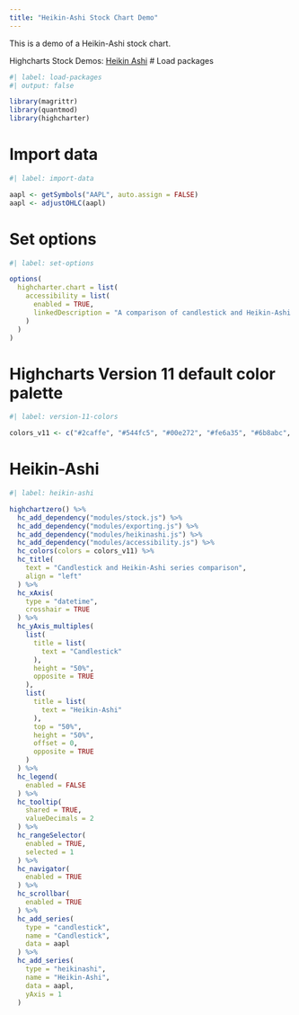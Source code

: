 ```yaml
---
title: "Heikin-Ashi Stock Chart Demo"
---
```


This is a demo of a Heikin-Ashi stock chart.

Highcharts Stock Demos: [Heikin Ashi](https://www.highcharts.com/demo/stock/heikinashi)
# Load packages

```r
#| label: load-packages
#| output: false

library(magrittr)
library(quantmod)
library(highcharter)
```

# Import data

```r
#| label: import-data

aapl <- getSymbols("AAPL", auto.assign = FALSE)
aapl <- adjustOHLC(aapl)
```

# Set options

```r
#| label: set-options

options(
  highcharter.chart = list(
    accessibility = list(
      enabled = TRUE,
      linkedDescription = "A comparison of candlestick and Heikin-Ashi stock charts showing Apple stock price."
    )
  )
)
```

# Highcharts Version 11 default color palette

```r
#| label: version-11-colors

colors_v11 <- c("#2caffe", "#544fc5", "#00e272", "#fe6a35", "#6b8abc", "#d568fb", "#2ee0ca", "#fa4b42", "#feb56a", "#91e8e1")
```

# Heikin-Ashi

```r
#| label: heikin-ashi

highchartzero() %>% 
  hc_add_dependency("modules/stock.js") %>%
  hc_add_dependency("modules/exporting.js") %>% 
  hc_add_dependency("modules/heikinashi.js") %>% 
  hc_add_dependency("modules/accessibility.js") %>% 
  hc_colors(colors = colors_v11) %>% 
  hc_title(
    text = "Candlestick and Heikin-Ashi series comparison",
    align = "left"
  ) %>% 
  hc_xAxis(
    type = "datetime",
    crosshair = TRUE
  ) %>% 
  hc_yAxis_multiples(
    list(
      title = list(
        text = "Candlestick"
      ),
      height = "50%",
      opposite = TRUE
    ),
    list(
      title = list(
        text = "Heikin-Ashi"
      ),
      top = "50%",
      height = "50%",
      offset = 0,
      opposite = TRUE
    )
  ) %>% 
  hc_legend(
    enabled = FALSE
  ) %>% 
  hc_tooltip(
    shared = TRUE,
    valueDecimals = 2
  ) %>% 
  hc_rangeSelector(
    enabled = TRUE,
    selected = 1
  ) %>% 
  hc_navigator(
    enabled = TRUE
  ) %>% 
  hc_scrollbar(
    enabled = TRUE
  ) %>% 
  hc_add_series(
    type = "candlestick",
    name = "Candlestick",
    data = aapl
  ) %>%
  hc_add_series(
    type = "heikinashi",
    name = "Heikin-Ashi",
    data = aapl,
    yAxis = 1
  )
```
